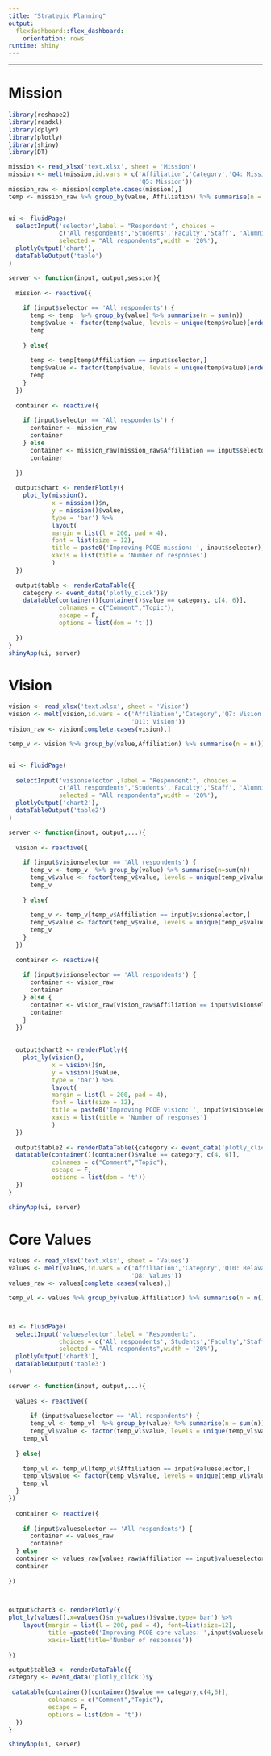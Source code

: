```yaml
---
title: "Strategic Planning"
output: 
  flexdashboard::flex_dashboard:
    orientation: rows
runtime: shiny
---
```


-----------------------------------------------------------------------

# Mission


```r

library(reshape2)
library(readxl)
library(dplyr)
library(plotly)
library(shiny)
library(DT)

mission <- read_xlsx('text.xlsx', sheet = 'Mission')
mission <- melt(mission,id.vars = c('Affiliation','Category','Q4: Mission relevant',
                                    'Q5: Mission'))
mission_raw <- mission[complete.cases(mission),]
temp <- mission_raw %>% group_by(value, Affiliation) %>% summarise(n = n())


ui <- fluidPage(
  selectInput('selector',label = "Respondent:", choices = 
              c('All respondents','Students','Faculty','Staff', 'Alumni'), 
              selected = "All respondents",width = '20%'),
  plotlyOutput('chart'),
  dataTableOutput('table')
)

server <- function(input, output,session){
  
  mission <- reactive({
    
    if (input$selector == 'All respondents') {
      temp <- temp  %>% group_by(value) %>% summarise(n = sum(n))
      temp$value <- factor(temp$value, levels = unique(temp$value)[order(temp$n, decreasing = FALSE)])
      temp
      
    } else{
      
      temp <- temp[temp$Affiliation == input$selector,]
      temp$value <- factor(temp$value, levels = unique(temp$value)[order(temp$n, decreasing = FALSE)])
      temp
    }
  })  
  
  container <- reactive({
    
    if (input$selector == 'All respondents') {
      container <- mission_raw
      container
    } else
      container <- mission_raw[mission_raw$Affiliation == input$selector,]
      container
    
  })
  
  output$chart <- renderPlotly({
    plot_ly(mission(),
            x = mission()$n,
            y = mission()$value,
            type = 'bar') %>%
            layout(
            margin = list(l = 200, pad = 4),
            font = list(size = 12),
            title = paste0('Improving PCOE mission: ', input$selector),
            xaxis = list(title = 'Number of responses')
            )
  })
  
  output$table <- renderDataTable({
    category <- event_data('plotly_click')$y
    datatable(container()[container()$value == category, c(4, 6)],
              colnames = c("Comment","Topic"),
              escape = F,
              options = list(dom = 't'))
  
  })
}
shinyApp(ui, server)

```


# Vision


```r

vision <- read_xlsx('text.xlsx', sheet = 'Vision')
vision <- melt(vision,id.vars = c('Affiliation','Category','Q7: Vision relevant',
                                  'Q11: Vision'))
vision_raw <- vision[complete.cases(vision),]

temp_v <- vision %>% group_by(value,Affiliation) %>% summarise(n = n())


ui <- fluidPage(
  
  selectInput('visionselector',label = "Respondent:", choices = 
              c('All respondents','Students','Faculty','Staff', 'Alumni'), 
              selected = "All respondents",width = '20%'),
  plotlyOutput('chart2'),
  dataTableOutput('table2')
)

server <- function(input, output,...){
  
  vision <- reactive({
    
    if (input$visionselector == 'All respondents') {
      temp_v <- temp_v  %>% group_by(value) %>% summarise(n=sum(n))
      temp_v$value <- factor(temp_v$value, levels = unique(temp_v$value)[order(temp_v$n, decreasing = FALSE)])
      temp_v
      
    } else{
      
      temp_v <- temp_v[temp_v$Affiliation == input$visionselector,]
      temp_v$value <- factor(temp_v$value, levels = unique(temp_v$value)[order(temp_v$n, decreasing = FALSE)])
      temp_v
    }
  })  
  
  container <- reactive({
    
    if (input$visionselector == 'All respondents') {
      container <- vision_raw
      container
    } else {
      container <- vision_raw[vision_raw$Affiliation == input$visionselector,]
      container
    }
  })
  
  
  output$chart2 <- renderPlotly({
    plot_ly(vision(),
            x = vision()$n,
            y = vision()$value,
            type = 'bar') %>%
            layout(
            margin = list(l = 200, pad = 4),
            font = list(size = 12),
            title = paste0('Improving PCOE vision: ', input$visionselector),
            xaxis = list(title = 'Number of responses')
            )
  })
  
  output$table2 <- renderDataTable({category <- event_data('plotly_click')$y
  datatable(container()[container()$value == category, c(4, 6)], 
            colnames = c("Comment","Topic"),
            escape = F,
            options = list(dom = 't'))
  })
}

shinyApp(ui, server)

```


# Core Values


```r


values <- read_xlsx('text.xlsx', sheet = 'Values')
values <- melt(values,id.vars = c('Affiliation','Category','Q10: Relavant',
                                  'Q8: Values'))
values_raw <- values[complete.cases(values),]

temp_vl <- values %>% group_by(value,Affiliation) %>% summarise(n = n())



ui <- fluidPage(
  selectInput('valueselector',label = "Respondent:", 
              choices = c('All respondents','Students','Faculty','Staff', 'Alumni'),
              selected = "All respondents",width = '20%'),
  plotlyOutput('chart3'),
  dataTableOutput('table3')
)

server <- function(input, output,...){
  
  values <- reactive({
    
      if (input$valueselector == 'All respondents') {
      temp_vl <- temp_vl  %>% group_by(value) %>% summarise(n = sum(n))
      temp_vl$value <- factor(temp_vl$value, levels = unique(temp_vl$value)[order(temp_vl$n, decreasing = FALSE)])
    temp_vl
    
  } else{
    
    temp_vl <- temp_vl[temp_vl$Affiliation == input$valueselector,]
    temp_vl$value <- factor(temp_vl$value, levels = unique(temp_vl$value)[order(temp_vl$n, decreasing = FALSE)])
    temp_vl
  }
}) 
  
  container <- reactive({
  
    if (input$valueselector == 'All respondents') {
      container <- values_raw
      container
  } else
  container <- values_raw[values_raw$Affiliation == input$valueselector,]
  container
  
})

  

output$chart3 <- renderPlotly({
plot_ly(values(),x=values()$n,y=values()$value,type='bar') %>%
    layout(margin = list(l = 200, pad = 4), font=list(size=12),
           title =paste0('Improving PCOE core values: ',input$valueselector),
           xaxis=list(title='Number of responses'))
           
})

output$table3 <- renderDataTable({
category <- event_data('plotly_click')$y
 
 datatable(container()[container()$value == category,c(4,6)],
           colnames = c("Comment","Topic"),
           escape = F,
           options = list(dom = 't'))
  })
}

shinyApp(ui, server)

```

